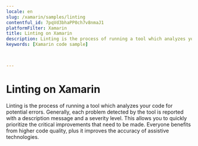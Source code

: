 ```yaml
---
locale: en
slug: /xamarin/samples/linting
contentful_id: 7pqVd3bhaPP0ch7v8nmaJ1
platformFilter: Xamarin
title: Linting on Xamarin
description: Linting is the process of running a tool which analyzes your code for potential errors.
keywords: [Xamarin code sample]


	
---
```


# Linting on Xamarin

Linting is the process of running a tool which analyzes your code for potential errors. Generally, each problem detected by the tool is reported with a description message and a severity level. This allows you to quickly prioritize the critical improvements that need to be made. Everyone benefits from higher code quality, plus it improves the accuracy of assistive technologies.

<CodeSample id="linting" locale="en" platform="xamarin"/>